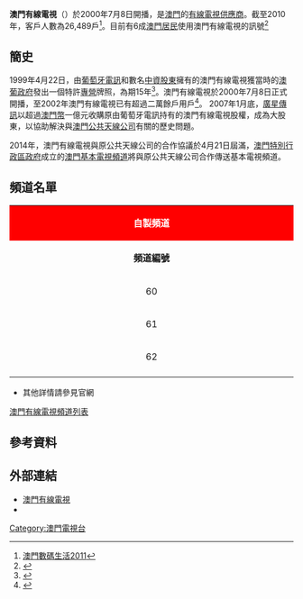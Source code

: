 {{Refimprove|time=2016-8-26}}
{{Lead section|time=2017-2-16}}
{{Infobox Company
| company_name = 澳門有線電視股份有限公司
| company_name_en = Macau Cable TV
| company_logo = Macau Cable TV logo.svg
| company_type = 私營企業（收費電視地面服務）
| foundation = 2000年7月8日
| location = {{MAC}}荷蘭園大馬路77號B地下
| telephone_no =+853 2882 2866
| industry = 有​​線電視廣播
| parent =[[廣星傳訊|廣星傳訊]]有限公司
| homepage = http://www.macaucabletv.com/
}}
'''澳門有線電視'''（{{lang-en|'''Macau Cable Television'''}}）於2000年7月8日開播，是[[澳門|澳門]]的[[有線電視|有線電視]][[供應商|供應商]]。截至2010年，客戶人數為26,489戶<ref>[http://www.e-research-solutions.com/en/sites/default/files/Digitalinmacao2011.pdf 澳門數碼生活2011]{{dead link|date=February 2017}}</ref>。目前有6成[[澳門居民|澳門居民]]使用澳門有線電視的訊號<ref>{{cite web |url=http://www.macaodaily.com/html/2012-07/19/content_716830.htm |title=存档副本 |accessdate=2012-07-21 |deadurl=yes |archiveurl=https://web.archive.org/web/20120722002113/http://www.macaodaily.com/html/2012-07/19/content_716830.htm |archivedate=2012-07-22 }}</ref>

==簡史==
1999年4月22日，由[[w:en:Portugal_telecom|葡萄牙電訊]]和數名[[中資|中資]][[股東|股東]]擁有的澳門有線電視獲當時的[[澳葡政府|澳葡政府]]發出一個特許[[專營|專營]]牌照，為期15年<ref>{{Cite web |url=http://macao.communications.museum/chi/exhibition/secondfloor/MoreInfo/2_9_3_RadioMacau.html |title=澳門的電台<!-- Bot generated title --> |access-date=2012-07-20 |archive-url=https://web.archive.org/web/20090904092109/http://macao.communications.museum/chi/Exhibition/SecondFloor/MoreInfo/2_9_3_RadioMacau.html |archive-date=2009-09-04 |dead-url=yes }}</ref>。澳門有線電視於2000年7月8日正式開播，至2002年澳門有線電視已有超過二萬餘戶用戶<ref>{{cite web |url=http://www.macaudata.com/macauweb/book269/html/0414001.htm |title=存档副本 |accessdate=2010-05-29 |deadurl=yes |archiveurl=https://web.archive.org/web/20090812125328/http://www.macaudata.com/macauweb/book269/html/0414001.htm |archivedate=2009-08-12 }}</ref>。 2007年1月底，[[廣星傳訊|廣星傳訊]]以超過[[澳門幣|澳門幣]]一億元收購原由葡萄牙電訊持有的澳門有線電視股權，成為大股東，以協助解決與[[澳門公共天線公司|澳門公共天線公司]]有關的歷史問題。
	 	 
2014年，澳門有線電視與原公共天線公司的合作協議於4月21日屆滿，[[澳門特別行政區政府|澳門特別行政區政府]]成立的[[澳門基本電視頻道|澳門基本電視頻道]]將與原公共天線公司合作傳送基本電視頻道。

==頻道名單==
{| class="wikitable" style="width:100%"
| style="background:red; color:white" align="center" colspan="7"| '''自製頻道'''
|- style="background:limegreen; color:white" align="center"
| width="8%" | '''頻道編號'''|| width="26%" |'''頻道名稱'''|| width="14%" |'''頻道簡介'''|| width="10%" |'''廣播制式'''|| width="15%" |'''視訊制式'''|| width="16%" |'''啟播日期'''
|'''相關連結'''
|-
|60||有線第三高清頻道<br/>Macau Cable TV Ch3 HD||高清綜合頻道，大部分時間以轉播節目為主，自製節目包括全程轉播[[澳門特別行政區立法會|澳門特別行政區立法會]]全體會議||[[模擬廣播|模擬]]及[[數碼廣播|數碼廣播]]||[[高清電視|高清電視]]||2015年||[http://www.macaucabletv.com/ 官方網站]
|-
|61||有線第一頻道<br/>Macau Cable TV Ch1||綜合頻道，目的是播放澳門適適相關的時事內容及澳門本地的美食娛樂資訊，大部分時間以轉播節目為主||模擬及數碼廣播||[[標清電視|標清電視]]||2001年||[http://www.macaucabletv.com/ 官方網站] 
|-
|62||有線互動新聞台<br/>Cable News Channel||新聞頻道，目的是播放澳門及珠海適適相關的時事內容及澳門本地的資訊，間中播放自製節目包括全程轉播[[澳門特別行政區立法會|澳門特別行政區立法會]]全體會議||模擬及數碼廣播||[[標清電視|標清電視]]||2014年||[http://www.macaucabletv.com/ 官方網站]
|-
|}

*其他詳情請參見官網
[http://www.macaucabletv.com/2021/post73245/allchannelss.html 澳門有線電視頻道列表]{{Wayback|url=http://www.macaucabletv.com/allchannels |date=20180924150752 }}

==參考資料==
{{Reflist}}

==外部連結==
*[http://www.macaucabletv.com/ 澳門有線電視]{{Wayback|url=http://www.macaucabletv.com/ |date=20100605122933 }}
*{{YouTube|channel=UCzS08qiq3v0OCRQ7DHEaHqw|澳門有線電視}}

{{澳門電視台}}
{{澳門公營機構}}

[[Category:澳門電視台|Category:澳門電視台]]